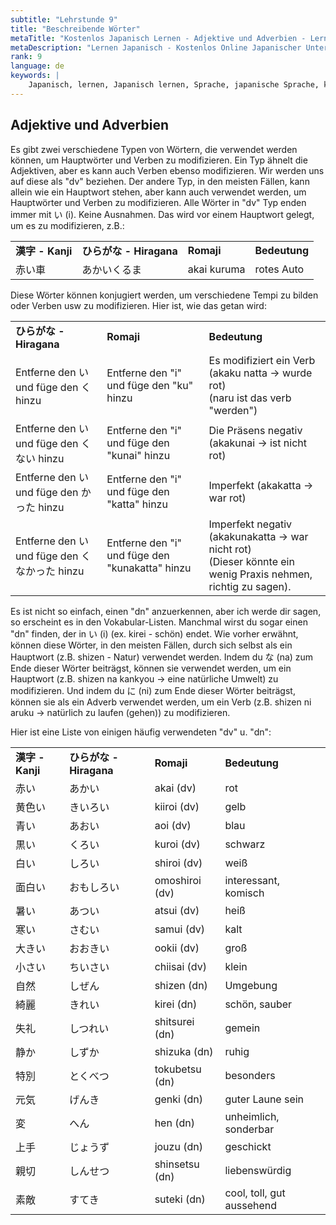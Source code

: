 ```yaml
---
subtitle: "Lehrstunde 9"
title: "Beschreibende Wörter"
metaTitle: "Kostenlos Japanisch Lernen - Adjektive und Adverbien - Lernen die japanische Sprache online kostenlos!"
metaDescription: "Lernen Japanisch - Kostenlos Online Japanischer Unterricht!"
rank: 9
language: de
keywords: |
    Japanisch, lernen, Japanisch lernen, Sprache, japanische Sprache, kostenlos, Unterricht, Japanisch, lernen, Japanisch lernen, Sprache, japanische Sprache, gratis, Unterricht, Japanisch, lernen, Japanisch lernen, Sprache, japanische Sprache, kostenlos, Unterricht, Japanisch, lernen, Japanisch lernen, Sprache, japanische Sprache, gratis, Unterricht, Japanisch, lernen, Japanisch lernen, Sprache, japanische Sprache, kostenlos, Unterricht, Japanisch, lernen, Japanisch lernen, Sprache, japanische Sprache, gratis, Unterricht, Japanisch, lernen, Japanisch lernen, Sprache, japanische Sprache, kostenlos, Unterricht, Japanisch, lernen, Japanisch lernen, Sprache, japanische Sprache, gratis, Unterricht, online, online Japanisch, online japanischer Unterricht, einfach
---
```


## Adjektive und Adverbien

Es gibt zwei verschiedene Typen von Wörtern, die verwendet werden können, um Hauptwörter und Verben zu modifizieren. Ein Typ ähnelt die Adjektiven, aber es kann auch Verben ebenso modifizieren. Wir werden uns auf diese als "dv" beziehen. Der andere Typ, in den meisten Fällen, kann allein wie ein Hauptwort stehen, aber kann auch verwendet werden, um Hauptwörter und Verben zu modifizieren. Alle Wörter in "dv" Typ enden immer mit い (i). Keine Ausnahmen. Das wird vor einem Hauptwort gelegt, um es zu modifizieren, z.B.:

<table>
<tbody>
<tr>
<td><strong>漢字 - Kanji</strong></td>
<td><strong>ひらがな - Hiragana</strong></td>
<td><strong>Romaji</strong></td>
<td><strong>Bedeutung</strong></td>
</tr>
<tr>
<td>赤い車</td>
<td>あかいくるま</td>
<td>akai kuruma</td>
<td>rotes Auto</td>
</tr>
</tbody>
</table>

Diese Wörter können konjugiert werden, um verschiedene Tempi zu bilden oder Verben usw zu modifizieren. Hier ist, wie das getan wird:

<table>
<tbody>
<tr>
<td><strong>ひらがな - Hiragana</strong></td>
<td><strong>Romaji</strong></td>
<td><strong>Bedeutung</strong></td>
</tr>
<tr>
<td>Entferne den い und f&uuml;ge den く hinzu</td>
<td>Entferne den "i" und f&uuml;ge den "ku" hinzu</td>
<td>Es modifiziert ein Verb (akaku natta -&gt; wurde rot)<br />(naru ist das verb "werden")</td>
</tr>
<tr>
<td>Entferne den い und f&uuml;ge den くない hinzu</td>
<td>Entferne den "i" und f&uuml;ge den "kunai" hinzu</td>
<td>Die Pr&auml;sens negativ (akakunai -&gt; ist nicht rot)</td>
</tr>
<tr>
<td>Entferne den い und f&uuml;ge den かった hinzu</td>
<td>Entferne den "i" und f&uuml;ge den "katta" hinzu</td>
<td>Imperfekt (akakatta -&gt; war rot)</td>
</tr>
<tr>
<td>Entferne den い und f&uuml;ge den くなかった hinzu</td>
<td>Entferne den "i" und f&uuml;ge den "kunakatta" hinzu</td>
<td>Imperfekt negativ (akakunakatta -&gt; war nicht rot)<br />(Dieser k&ouml;nnte ein wenig Praxis nehmen, richtig zu sagen).</td>
</tr>
</tbody>
</table>


Es ist nicht so einfach, einen "dn" anzuerkennen, aber ich werde dir sagen, so erscheint es in den Vokabular-Listen. Manchmal wirst du sogar einen "dn" finden, der in い (i) (ex. kirei - schön) endet. Wie vorher erwähnt, können diese Wörter, in den meisten Fällen, durch sich selbst als ein Hauptwort (z.B. shizen - Natur) verwendet werden. Indem du な (na) zum Ende dieser Wörter beiträgst, können sie verwendet werden, um ein Hauptwort (z.B. shizen na kankyou -> eine natürliche Umwelt) zu modifizieren. Und indem du に (ni) zum Ende dieser Wörter beiträgst, können sie als ein Adverb verwendet werden, um ein Verb (z.B. shizen ni aruku -> natürlich zu laufen (gehen)) zu modifizieren.

Hier ist eine Liste von einigen häufig verwendeten "dv" u. "dn":

<table>
<tbody>
<tr>
<td><strong>漢字 - Kanji</strong></td>
<td><strong>ひらがな - Hiragana</strong></td>
<td><strong>Romaji</strong></td>
<td><strong>Bedeutung</strong></td>
</tr>
<tr>
<td>赤い</td>
<td>あかい</td>
<td>akai (dv)</td>
<td>rot</td>
</tr>
<tr>
<td>黄色い</td>
<td>きいろい</td>
<td>kiiroi (dv)</td>
<td>gelb</td>
</tr>
<tr>
<td>青い</td>
<td>あおい</td>
<td>aoi (dv)</td>
<td>blau</td>
</tr>
<tr>
<td>黒い</td>
<td>くろい</td>
<td>kuroi (dv)</td>
<td>schwarz</td>
</tr>
<tr>
<td>白い</td>
<td>しろい</td>
<td>shiroi (dv)</td>
<td>wei&szlig;</td>
</tr>
<tr>
<td>面白い</td>
<td>おもしろい</td>
<td>omoshiroi (dv)</td>
<td>interessant, komisch</td>
</tr>
<tr>
<td>暑い</td>
<td>あつい</td>
<td>atsui (dv)</td>
<td>hei&szlig;</td>
</tr>
<tr>
<td>寒い</td>
<td>さむい</td>
<td>samui (dv)</td>
<td>kalt</td>
</tr>
<tr>
<td>大きい</td>
<td>おおきい</td>
<td>ookii (dv)</td>
<td>gro&szlig;</td>
</tr>
<tr>
<td>小さい</td>
<td>ちいさい</td>
<td>chiisai (dv)</td>
<td>klein</td>
</tr>
<tr>
<td>自然</td>
<td>しぜん</td>
<td>shizen (dn)</td>
<td>Umgebung</td>
</tr>
<tr>
<td>綺麗</td>
<td>きれい</td>
<td>kirei (dn)</td>
<td>sch&ouml;n, sauber</td>
</tr>
<tr>
<td>失礼</td>
<td>しつれい</td>
<td>shitsurei (dn)</td>
<td>gemein</td>
</tr>
<tr>
<td>静か</td>
<td>しずか</td>
<td>shizuka (dn)</td>
<td>ruhig</td>
</tr>
<tr>
<td>特別</td>
<td>とくべつ</td>
<td>tokubetsu (dn)</td>
<td>besonders</td>
</tr>
<tr>
<td>元気</td>
<td>げんき</td>
<td>genki (dn)</td>
<td>guter Laune sein</td>
</tr>
<tr>
<td>変</td>
<td>へん</td>
<td>hen (dn)</td>
<td>unheimlich, sonderbar</td>
</tr>
<tr>
<td>上手</td>
<td>じょうず</td>
<td>jouzu (dn)</td>
<td>geschickt</td>
</tr>
<tr>
<td>親切</td>
<td>しんせつ</td>
<td>shinsetsu (dn)</td>
<td>liebensw&uuml;rdig</td>
</tr>
<tr>
<td>素敵</td>
<td>すてき</td>
<td>suteki (dn)</td>
<td>cool, toll, gut aussehend</td>
</tr>
</tbody>
</table>